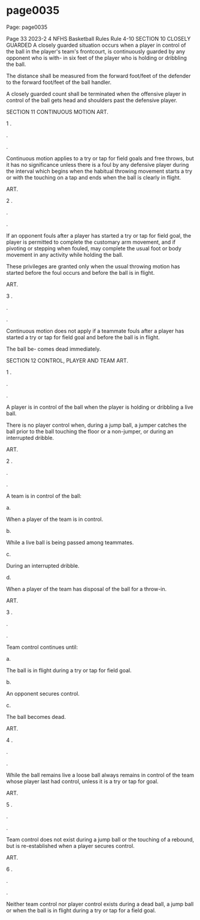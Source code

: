
# page0035

Page: page0035

Page 33 2023-2 4 NFHS Basketball Rules Rule 4-10 SECTION 10 CLOSELY GUARDED A closely guarded situation occurs when a player in control of the ball in the player's team's frontcourt, is continuously guarded by any opponent who is with- in six feet of the player who is holding or dribbling the ball.

The distance shall be measured from the forward foot/feet of the defender to the forward foot/feet of the ball handler.

A closely guarded count shall be terminated when the offensive player in control of the ball gets head and shoulders past the defensive player.

SECTION 11 CONTINUOUS MOTION ART.

1 .

.

.

Continuous motion applies to a try or tap for field goals and free throws, but it has no significance unless there is a foul by any defensive player during the interval which begins when the habitual throwing movement starts a try or with the touching on a tap and ends when the ball is clearly in flight.

ART.

2 .

.

.

If an opponent fouls after a player has started a try or tap for field goal, the player is permitted to complete the customary arm movement, and if pivoting or stepping when fouled, may complete the usual foot or body movement in any activity while holding the ball.

These privileges are granted only when the usual throwing motion has started before the foul occurs and before the ball is in flight.

ART.

3 .

.

.

Continuous motion does not apply if a teammate fouls after a player has started a try or tap for field goal and before the ball is in flight.

The ball be- comes dead immediately.

SECTION 12 CONTROL, PLAYER AND TEAM ART.

1 .

.

.

A player is in control of the ball when the player is holding or dribbling a live ball.

There is no player control when, during a jump ball, a jumper catches the ball prior to the ball touching the floor or a non-jumper, or during an interrupted dribble.

ART.

2 .

.

.

A team is in control of the ball:

a.

When a player of the team is in control.

b.

While a live ball is being passed among teammates.

c.

During an interrupted dribble.

d.

When a player of the team has disposal of the ball for a throw-in.

ART.

3 .

.

.

Team control continues until:

a.

The ball is in flight during a try or tap for field goal.

b.

An opponent secures control.

c.

The ball becomes dead.

ART.

4 .

.

.

While the ball remains live a loose ball always remains in control of the team whose player last had control, unless it is a try or tap for goal.

ART.

5 .

.

.

Team control does not exist during a jump ball or the touching of a rebound, but is re-established when a player secures control.

ART.

6 .

.

.

Neither team control nor player control exists during a dead ball, a jump ball or when the ball is in flight during a try or tap for a field goal.
  